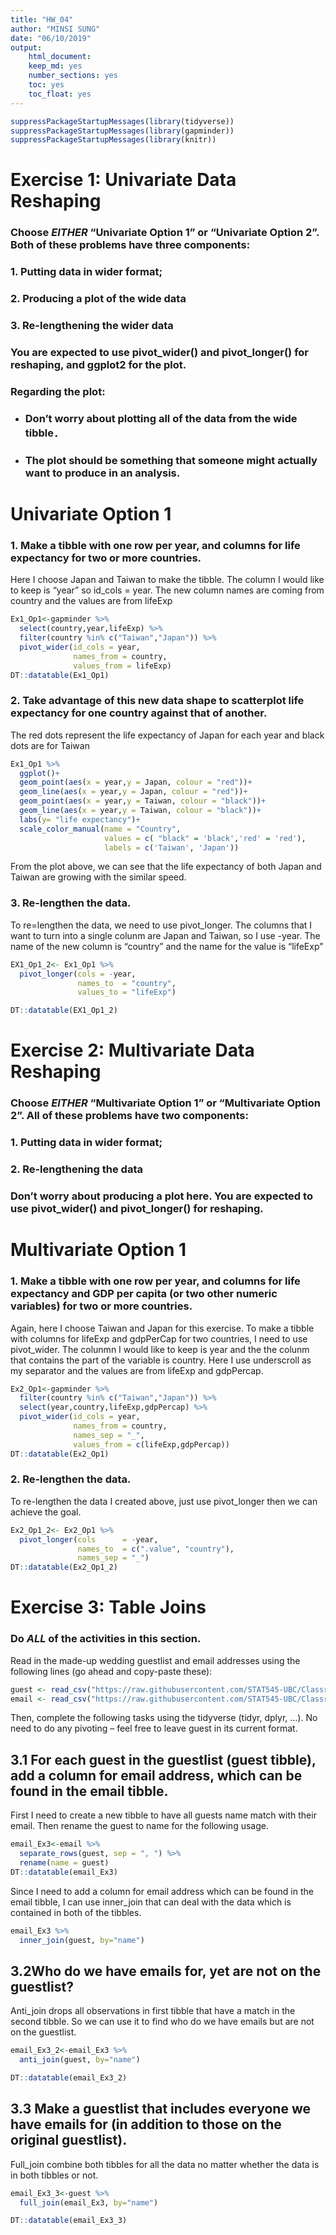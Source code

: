 ```yaml
---
title: "HW_04"
author: "MINSI SUNG"
date: "06/10/2019"
output:
    html_document:
    keep_md: yes
    number_sections: yes
    toc: yes
    toc_float: yes
---
```


```r
suppressPackageStartupMessages(library(tidyverse)) 
suppressPackageStartupMessages(library(gapminder))
suppressPackageStartupMessages(library(knitr))
```
# Exercise 1: Univariate Data Reshaping

### Choose *EITHER* “Univariate Option 1” or “Univariate Option 2”. Both of these problems have three components:

### 1. Putting data in wider format;
### 2. Producing a plot of the wide data
### 3. Re-lengthening the wider data

### You are expected to use pivot_wider() and pivot_longer() for reshaping, and ggplot2 for the plot.

### Regarding the plot:
* ### Don’t worry about plotting all of the data from the wide tibble．
* ### The plot should be something that someone might actually want to produce in an analysis.


# Univariate Option 1
### 1. Make a tibble with one row per year, and columns for life expectancy for two or more countries.

Here I choose Japan and Taiwan to make the tibble. The column I would like to keep is "year" so id_cols = year. The new column names are coming from country and the values are from lifeExp


```r
Ex1_Op1<-gapminder %>% 
  select(country,year,lifeExp) %>% 
  filter(country %in% c("Taiwan","Japan")) %>% 
  pivot_wider(id_cols = year,
              names_from = country,
              values_from = lifeExp)
DT::datatable(Ex1_Op1)
```

### 2. Take advantage of this new data shape to scatterplot life expectancy for one country against that of another.

The red dots represent the life expectancy of Japan for each year and black dots are for Taiwan

```r
Ex1_Op1 %>% 
  ggplot()+
  geom_point(aes(x = year,y = Japan, colour = "red"))+
  geom_line(aes(x = year,y = Japan, colour = "red"))+
  geom_point(aes(x = year,y = Taiwan, colour = "black"))+
  geom_line(aes(x = year,y = Taiwan, colour = "black"))+
  labs(y= "life expectancy")+
  scale_color_manual(name = "Country",
                     values = c( "black" = 'black','red' = 'red'), 
                     labels = c('Taiwan', 'Japan'))
```



From the plot above, we can see that the life expectancy of both Japan and Taiwan are growing with the similar speed.


### 3. Re-lengthen the data.

To re=lengthen the data, we need to use pivot_longer. The columns that I want to turn into a single colunm are Japan and Taiwan, so I use -year. The name of the new column is "country" and the name for the value is "lifeExp"

```r
EX1_Op1_2<- Ex1_Op1 %>% 
  pivot_longer(cols = -year, 
               names_to  = "country", 
               values_to = "lifeExp")

DT::datatable(EX1_Op1_2)
```


# Exercise 2: Multivariate Data Reshaping

### Choose *EITHER* “Multivariate Option 1” or “Multivariate Option 2”. All of these problems have two components:

### 1. Putting data in wider format;
### 2. Re-lengthening the data

### Don’t worry about producing a plot here. You are expected to use pivot_wider() and pivot_longer() for reshaping.

# Multivariate Option 1
### 1. Make a tibble with one row per year, and columns for life expectancy and GDP per capita (or two other numeric variables) for two or more countries.

Again, here I choose Taiwan and Japan for this exercise. To make a tibble with columns for lifeExp and gdpPerCap for two countries, I need to use pivot_wider. The colunmn I would like to keep is year and the the colunm that contains the part of the variable is country. Here I use underscroll as my separator and the values are from lifeExp and gdpPercap.

```r
Ex2_Op1<-gapminder %>% 
  filter(country %in% c("Taiwan","Japan")) %>% 
  select(year,country,lifeExp,gdpPercap) %>% 
  pivot_wider(id_cols = year,
              names_from = country,
              names_sep = "_",
              values_from = c(lifeExp,gdpPercap))
DT::datatable(Ex2_Op1)
```


### 2. Re-lengthen the data.

To re-lengthen the data I created above, just use pivot_longer then we can achieve the goal.
```r
Ex2_Op1_2<- Ex2_Op1 %>% 
  pivot_longer(cols      = -year, 
               names_to  = c(".value", "country"),
               names_sep = "_")
DT::datatable(Ex2_Op1_2)
```


# Exercise 3: Table Joins

### Do *ALL* of the activities in this section.

Read in the made-up wedding guestlist and email addresses using the following lines (go ahead and copy-paste these):
```r
guest <- read_csv("https://raw.githubusercontent.com/STAT545-UBC/Classroom/master/data/wedding/attend.csv")
email <- read_csv("https://raw.githubusercontent.com/STAT545-UBC/Classroom/master/data/wedding/emails.csv")
```

Then, complete the following tasks using the tidyverse (tidyr, dplyr, …). No need to do any pivoting – feel free to leave guest in its current format.

## 3.1 For each guest in the guestlist (guest tibble), add a column for email address, which can be found in the email tibble.

First I need to create a new tibble to have all guests name match with their email.
Then rename the guest to name for the following usage.
```r
email_Ex3<-email %>% 
  separate_rows(guest, sep = ", ") %>% 
  rename(name = guest)
DT::datatable(email_Ex3)
```



Since I need to add a column for email address which can be found in the email tibble, I can use inner_join that can deal with the data which is contained in both of the tibbles. 

```r
email_Ex3 %>% 
  inner_join(guest, by="name")
```


## 3.2Who do we have emails for, yet are not on the guestlist?

Anti_join drops all observations in first tibble that have a match in the second tibble. So we can use it to find who do we have emails but are not on the guestlist.

```r
email_Ex3_2<-email_Ex3 %>%
  anti_join(guest, by="name")

DT::datatable(email_Ex3_2)
```





## 3.3 Make a guestlist that includes everyone we have emails for (in addition to those on the original guestlist).

Full_join combine both tibbles for all the data no matter whether the data is in both tibbles or not.

```r
email_Ex3_3<-guest %>% 
  full_join(email_Ex3, by="name")

DT::datatable(email_Ex3_3)
```

